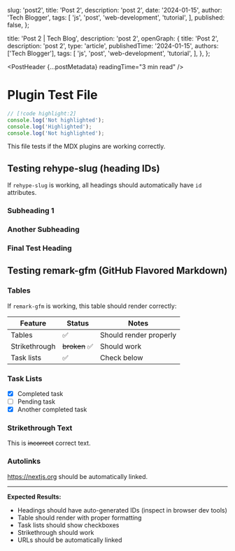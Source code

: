 
  slug: 'post2',
  title: 'Post 2',
  description: 'post 2',
  date: '2024-01-15',
  author: 'Tech Blogger',
  tags: [
    'js',
    'post',
    'web-development',
    'tutorial',
  ],
  published: false,
};

  title: 'Post 2 | Tech Blog',
  description: 'post 2',
  openGraph: {
    title: 'Post 2',
    description: 'post 2',
    type: 'article',
    publishedTime: '2024-01-15',
    authors: ['Tech Blogger'],
    tags: [
      'js',
      'post',
      'web-development',
      'tutorial',
    ],
  },
};

<PostHeader
  {...postMetadata}
  readingTime="3 min read"
/>

# Plugin Test File

```ts
// [!code highlight:2]
console.log('Not highlighted');
console.log('Highlighted');
console.log('Not highlighted');
```

This file tests if the MDX plugins are working correctly.

## Testing rehype-slug (heading IDs)

If `rehype-slug` is working, all headings should automatically have `id` attributes.

### Subheading 1

### Another Subheading

### Final Test Heading

## Testing remark-gfm (GitHub Flavored Markdown)

### Tables

If `remark-gfm` is working, this table should render correctly:

| Feature       | Status        | Notes                  |
| ------------- | ------------- | ---------------------- |
| Tables        | ✅            | Should render properly |
| Strikethrough | ~~broken~~ ✅ | Should work            |
| Task lists    | ✅            | Check below            |

### Task Lists

- [x] Completed task
- [ ] Pending task
- [x] Another completed task

### Strikethrough Text

This is ~~incorrect~~ correct text.

### Autolinks

https://nextjs.org should be automatically linked.

---

**Expected Results:**

- Headings should have auto-generated IDs (inspect in browser dev tools)
- Table should render with proper formatting
- Task lists should show checkboxes
- Strikethrough should work
- URLs should be automatically linked

